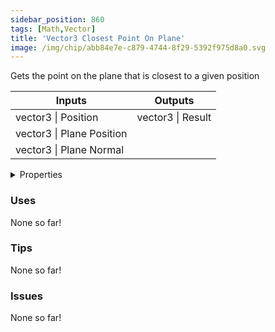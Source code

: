 ```yaml
---
sidebar_position: 860
tags: [Math,Vector]
title: 'Vector3 Closest Point On Plane'
image: /img/chip/abb84e7e-c879-4744-8f29-5392f975d8a0.svg
---
```


Gets the point on the plane that is closest to a given position



<IChip uuid="abb84e7e-c879-4744-8f29-5392f975d8a0"/>

<table><thead><tr><th>Inputs</th><th>Outputs</th></tr></thead><tbody><tr><td>vector3 | Position</td><td>vector3 | Result</td></tr><tr><td>vector3 | Plane Position</td><td /></tr><tr><td>vector3 | Plane Normal</td><td /></tr></tbody></table>

<details>
  <summary>Properties</summary>
  <div>
    <div>
    <table>
      <tbody>
        <tr>
          <td>Is beta required?</td>
          <td>No</td>
        </tr>
        <tr>
          <td>Is chip a trolling risk?</td>
          <td>No</td>
        </tr>
        <tr>
          <td>Is chip a role assignment risk?</td>
          <td>No</td>
        </tr>
        <tr>
          <td>Chip UUID</td>
          <td>abb84e7e-c879-4744-8f29-5392f975d8a0</td>
        </tr>
        <tr>
          <td>Room availability</td>
          <td>Available everywhere</td>
        </tr>
      </tbody>
    </table>
    </div>
  </div>
</details>

### Uses

None so far!

### Tips

None so far!

### Issues

None so far!